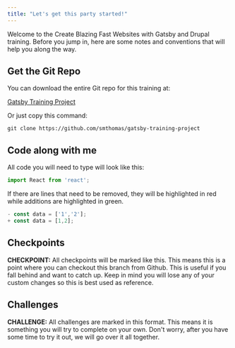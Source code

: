 ```yaml
---
title: "Let's get this party started!"
---
```


Welcome to the Create Blazing Fast Websites with Gatsby and Drupal training.
Before you jump in, here are some notes and conventions that will help you along
the way.

## Get the Git Repo

You can download the entire Git repo for this training at:

[Gatsby Training Project](https://github.com/smthomas/gatsby-training-project)

Or just copy this command:

```shell
git clone https://github.com/smthomas/gatsby-training-project
```

## Code along with me

All code you will need to type will look like this:

```javascript
import React from 'react';
```

If there are lines that need to be removed, they will be highlighted in red
while additions are highlighted in green.

```javascript
- const data = ['1','2'];
+ const data = [1,2];
```

## Checkpoints

**CHECKPOINT:** All checkpoints will be marked like this. This means this is a point where
you can checkout this branch from Github. This is useful if you fall behind and
want to catch up. Keep in mind you will lose any of your custom changes so this
is best used as reference.

## Challenges

**CHALLENGE:** All challenges are marked in this format. This means it is
something you will try to complete on your own. Don't worry, after you have some
time to try it out, we will go over it all together.
